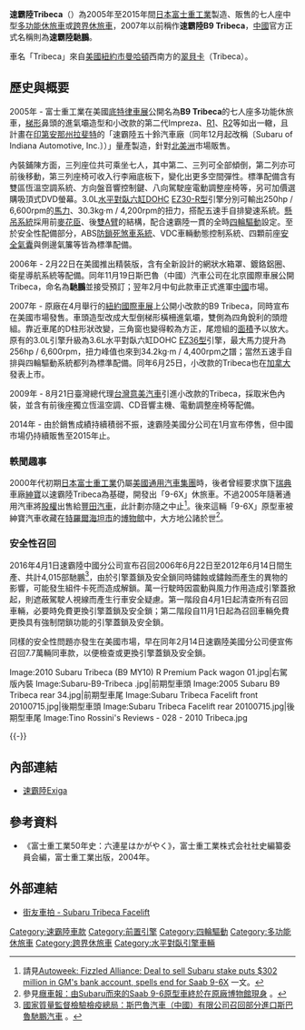 {{noteTA
|T=zh-cn:斯巴鲁驰鹏; zh-tw:速霸陸Tribeca; zh-hk:富士Tribeca
|1=zh-cn:斯巴鲁; zh-tw:速霸陸; zh-hk:富士
|2=zh-cn:水平对置发动机; zh-tw:水平對臥引擎; zh-hk:水平對向引擎
|3=zh-cn:水平对置六缸; zh-tw:水平對臥六缸; zh-hk:水平對向六缸
|4=zh-hans:发动机; zh-hant:引擎;
}}

'''速霸陸Tribeca'''（{{lang-ja|スバル・トライベッカ}}）為2005年至2015年間[[日本|日本]][[富士重工業|富士重工業]]製造、販售的七人座中型[[多功能休旅車|多功能休旅車]]或[[跨界休旅車|跨界休旅車]]，2007年以前稱作'''速霸陸B9 Tribeca'''，[[中國|中國]]官方正式名稱則為'''速霸陸馳鵬'''。

車名「Tribeca」來自[[美國|美國]][[紐約市|紐約市]][[曼哈頓|曼哈頓]]西南方的[[翠貝卡|翠貝卡]]（Tribeca）。

== 歷史與概要 ==
{{Infobox Automobile
|name          = 速霸陸Tribeca
|aka           = 速霸陸馳鵬（中國）
|image         = [[File:2006-2007_Subaru_Tribeca_(B9_MY07)_R_Premium_Pack_wagon_(2011-11-17).jpg|220px]]<br>[[File:`11_Subaru_Tribeca_(MIAS_`11).jpg|220px]]
|manufacturer  = [[富士重工業|富士重工業]]
|predecessor   = 
|successor     = 
|class         = 中型[[多功能休旅車|多功能休旅車]] / [[跨界休旅車|跨界休旅車]]
|assembly      = 
|body_style    = 五門[[多功能休旅車|多功能休旅車]] / [[跨界休旅車|跨界休旅車]]
|production    = 2005年-2014年（[[美國|美國]]）<br>2007年-2015年（[[中國|中國]]）
|layout        = [[前置四驅|前置四驅]]
|transmission  = 五速自動排檔
|engine        = 3.0L[[水平對臥六缸引擎|水平對臥六缸]]DOHC [[速霸陸EZ族引擎#EZ30-R型|EZ30-R型]]引擎<br>3.6L水平對臥六缸DOHC [[速霸陸EZ族引擎#EZ36型|EZ36型]]引擎
|wheelbase     = 2,748mm
|length        = 4,820mm-4,865mm
|width         = 1,875mm
|height        = 1,685mm-1,720mm
|weight        = 1,925kg
|ftrack        = 1,575mm
|rtrack        = 1,575mm
|fuel_economy  = 
|fuel_capacity = 64L
|related       = 紳寶9-6
|similar       = 
|designer      = 
}}

2005年 - 富士重工業在美國[[底特律車展|底特律車展]]公開名為'''B9 Tribeca'''的七人座多功能休旅車，[[梯形|梯形]]鼻頭的進氣壩造型和小改款的第二代Impreza、[[速霸陸R1|R1]]、[[速霸陸R2|R2]]等如出一轍，且計畫在[[印第安那州|印第安那州]][[拉斐特_(印第安纳州)|拉斐特]]的「速霸陸五十鈴汽車廠（同年12月起改稱{{link-en|速霸陸印第安納汽車廠|Subaru of Indiana Automotive, Inc.}}〔Subaru of Indiana Automotive, Inc.〕）」量產製造，針對[[北美洲|北美洲]]市場販售。

內裝鋪陳方面，三列座位共可乘坐七人，其中第二、三列可全部傾倒，第二列亦可前後移動，第三列座椅可收入行李廂底板下，變化出更多空間彈性。標準配備含有雙區恆溫空調系統、方向盤音響控制鍵、八向駕駛座電動調整座椅等，另可加價選購吸頂式DVD螢幕。3.0L[[水平對臥六缸引擎|水平對臥六缸]]DOHC [[速霸陸EZ族引擎#EZ30-R型|EZ30-R型]]引擎分別可輸出250hp / 6,600rpm的[[馬力|馬力]]、30.3kg·m / 4,200rpm的扭力，搭配五速手自排變速系統。[[懸吊系統|懸吊系統]]採用前[[麥弗遜懸吊|麥花臣]]、後[[雙橫臂懸架|雙A臂]]的結構，配合速霸陸一貫的全時[[四輪驅動|四輪驅動]]設定。至於安全性配備部分，ABS[[防鎖死煞車系統|防鎖死煞車系統]]、VDC車輛動態控制系統、四顆前座[[安全氣囊|安全氣囊]]與側邊氣簾等皆為標準配備。

2006年 - 2月22日在美國推出精裝版，含有全新設計的網狀水箱罩、鍍鉻鋁圈、衛星導航系統等配備。同年11月19日斯巴魯（中國）汽車公司在北京國際車展公開Tribeca，命名為'''馳鵬'''並接受預訂；翌年2月中旬此款車正式進軍[[中國|中國]]市場。

2007年 - 原廠在4月舉行的[[紐約國際車展|紐約國際車展]]上公開小改款的B9 Tribeca，同時宣布在美國市場發售。車頭造型改成大型倒梯形橫柵進氣壩，雙側為四角銳利的頭燈組。靠近車尾的D柱形狀改變，三角窗也變得較為方正，尾燈組的[[面積|面積]]予以放大。原有的3.0L引擎升級為3.6L水平對臥六缸DOHC [[速霸陸EZ族引擎#EZ36型|EZ36型]]引擎，最大馬力提升為256hp / 6,600rpm，扭力峰值也來到34.2kg·m / 4,400rpm之譜；當然五速手自排與四輪驅動系統都列為標準配備。同年6月25日，小改款的Tribeca也在[[加拿大|加拿大]]發表上市。

2009年 - 8月21日臺灣總代理[[台灣意美汽車|台灣意美汽車]]引進小改款的Tribeca，採取米色內裝，並含有前後座獨立恆溫空調、CD音響主機、電動調整座椅等配備。

2014年 - 由於銷售成績持續積弱不振，速霸陸美國分公司在1月宣布停售，但中國市場仍持續販售至2015年止。

=== 軼聞趣事 ===
2000年代初期[[日本|日本]][[富士重工業|富士重工業]]仍屬[[美國|美國]][[通用汽车公司|通用汽車集團]]時，後者曾經要求旗下[[瑞典|瑞典]]車廠[[萨博|紳寶]]以速霸陸Tribeca為基礎，開發出「9-6X」休旅車。不過2005年隨著通用汽車將[[股票|股權]]出售給[[豐田汽車|豐田汽車]]，此計劃亦隨之中止<ref>請見{{en}}[http://www.autoweek.com/article/20051007/FREE/510070703 Autoweek: Fizzled Alliance: Deal to sell Subaru stake puts $302 million in GM's bank account, spells end for Saab 9-6X] {{Wayback|url=http://www.autoweek.com/article/20051007/FREE/510070703 |date=20121016203014 }}一文。</ref>。後來這輛「9-6X」原型車被紳寶汽車收藏在[[特羅爾海坦市|特羅爾海坦市]]的[[博物館|博物館]]中，大方地公諸於世<ref>參見[http://cool3c.incar.tw/article/48924 癮車報：由Subaru而來的Saab 9-6原型車終於在原廠博物館現身] {{Wayback|url=http://cool3c.incar.tw/article/48924 |date=20150610200858 }}。</ref>。

=== 安全性召回 ===
2016年4月1日速霸陸中國分公司宣布召回2006年6月22日至2012年6月14日間生產、共計4,015部馳鵬<ref>[http://www.aqsiq.gov.cn/zjxw/zjxw/zjftpxw/201602/t20160203_460762.htm 國家質量監督檢驗檢疫總局：斯巴魯汽車（中國）有限公司召回部分進口斯巴魯馳鵬汽車] {{Wayback|url=http://www.aqsiq.gov.cn/zjxw/zjxw/zjftpxw/201602/t20160203_460762.htm |date=20160915131102 }}。</ref>，由於引擎蓋鎖及安全鎖同時鏽蝕或鏽蝕而產生的異物的影響，可能發生組件卡死而造成解鎖。萬一行駛時因震動與風力作用造成引擎蓋掀起，則遮蔽駕駛人視線而產生行車安全疑慮。第一階段自4月1日起清查所有召回車輛，必要時免費更換引擎蓋鎖及安全鎖；第二階段自11月1日起為召回車輛免費更換具有強制閉鎖功能的引擎蓋鎖及安全鎖。

同樣的安全性問題亦發生在美國市場，早在同年2月14日速霸陸美國分公司便宣佈召回7.7萬輛同車款，以便檢查或更換引擎蓋鎖及安全鎖。

<gallery>
Image:2010 Subaru Tribeca (B9 MY10) R Premium Pack wagon 01.jpg|右駕版內裝
Image:Subaru-B9-Tribeca .jpg|前期型車頭
Image:2005 Subaru B9 Tribeca rear 34.jpg|前期型車尾
Image:Subaru Tribeca Facelift front 20100715.jpg|後期型車頭
Image:Subaru Tribeca Facelift rear 20100715.jpg|後期型車尾
Image:Tino Rossini's Reviews - 028 - 2010 Tribeca.jpg
</gallery>
{{-}}

== 內部連結 ==
* [[速霸陸Exiga|速霸陸Exiga]]

== 參考資料 ==
* 《富士重工業50年史：六連星はかがやく》，富士重工業株式会社社史編纂委員会編，富士重工業出版，2004年。
{{reflist}}

== 外部連結 ==
* [http://7car.tw/articles/read/27619 街友車拍 - Subaru Tribeca Facelift] {{Wayback|url=http://7car.tw/articles/read/27619 |date=20191202101032 }}

{{Subaru}}

[[Category:速霸陸車款|Category:速霸陸車款]]
[[Category:前置引擎|Category:前置引擎]]
[[Category:四輪驅動|Category:四輪驅動]]
[[Category:多功能休旅車|Category:多功能休旅車]]
[[Category:跨界休旅車|Category:跨界休旅車]]
[[Category:水平對臥引擎車輛|Category:水平對臥引擎車輛]]